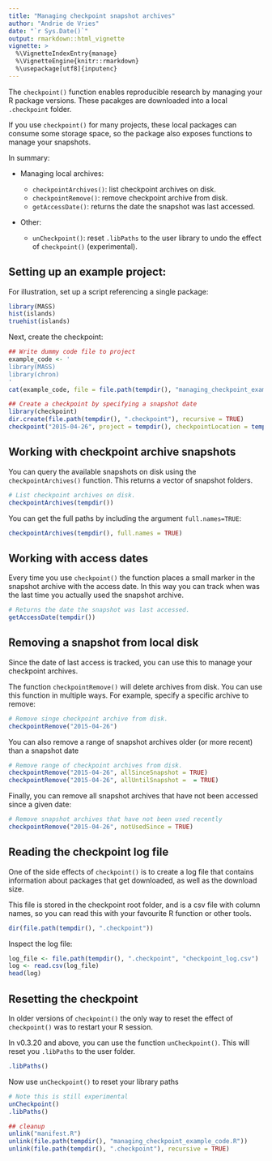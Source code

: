 ```yaml
---
title: "Managing checkpoint snapshot archives"
author: "Andrie de Vries"
date: "`r Sys.Date()`"
output: rmarkdown::html_vignette
vignette: >
  %\VignetteIndexEntry{manage}
  %\VignetteEngine{knitr::rmarkdown}
  %\usepackage[utf8]{inputenc}
---
```


The `checkpoint()` function enables reproducible research by managing your R package versions. These pacakges are downloaded into a local `.checkpoint` folder.

If you use `checkpoint()` for many projects, these local packages can consume some storage space, so the package also exposes functions to manage your snapshots.

In summary:

* Managing local archives:

     * `checkpointArchives()`: list checkpoint archives on disk.
     * `checkpointRemove()`: remove checkpoint archive from disk.
     * `getAccessDate()`: returns the date the snapshot was last accessed.
     
* Other:
     * `unCheckpoint()`: reset `.libPaths` to the user library to undo the effect of `checkpoint()` (experimental).


## Setting up an example project:

For illustration, set up a script referencing a single package:

```r
library(MASS)
hist(islands)
truehist(islands)
```


Next, create the checkpoint:


```r
## Write dummy code file to project
example_code <- '
library(MASS)
library(chron)
'
cat(example_code, file = file.path(tempdir(), "managing_checkpoint_example_code.R"))
```

```r
## Create a checkpoint by specifying a snapshot date
library(checkpoint)
dir.create(file.path(tempdir(), ".checkpoint"), recursive = TRUE)
checkpoint("2015-04-26", project = tempdir(), checkpointLocation = tempdir())

```

## Working with checkpoint archive snapshots

You can query the available snapshots on disk using the `checkpointArchives()` function. This returns a vector of snapshot folders. 


```r
# List checkpoint archives on disk.
checkpointArchives(tempdir())
```

You can get the full paths by including the argument `full.names=TRUE`:

```r
checkpointArchives(tempdir(), full.names = TRUE)
```


## Working with access dates

Every time you use `checkpoint()` the function places a small marker in the snapshot archive with the access date. In this way you can track when was the last time you actually used the snapshot archive.

```r
# Returns the date the snapshot was last accessed.
getAccessDate(tempdir())

```


## Removing a snapshot from local disk

Since the date of last access is tracked, you can use this to manage your checkpoint archives.

The function `checkpointRemove()` will delete archives from disk. You can use this function in multiple ways. For example, specify a specific archive to remove:

```r
# Remove singe checkpoint archive from disk.
checkpointRemove("2015-04-26")
```

You can also remove a range of snapshot archives older (or more recent) than a snapshot date


```r
# Remove range of checkpoint archives from disk.
checkpointRemove("2015-04-26", allSinceSnapshot = TRUE)
checkpointRemove("2015-04-26", allUntilSnapshot =  = TRUE)

```

Finally, you can remove all snapshot archives that have not been accessed since a given date:

```r
# Remove snapshot archives that have not been used recently
checkpointRemove("2015-04-26", notUsedSince = TRUE)

```


## Reading the checkpoint log file

One of the side effects of `checkpoint()` is to create a log file that contains information about packages that get downloaded, as well as the download size.

This file is stored in the checkpoint root folder, and is a csv file with column names, so you can read this with your favourite R function or other tools.

```r
dir(file.path(tempdir(), ".checkpoint"))
```

Inspect the log file:

```r

log_file <- file.path(tempdir(), ".checkpoint", "checkpoint_log.csv")
log <- read.csv(log_file)
head(log)
```


## Resetting the checkpoint

In older versions of `checkpoint()` the only way to reset the effect of `checkpoint()` was to restart your R session.

In v0.3.20 and above, you can use the function `unCheckpoint()`. This will reset you `.libPaths` to the user folder.

```r
.libPaths()
```

Now use `unCheckpoint()` to reset your library paths

```r
# Note this is still experimental
unCheckpoint()
.libPaths()
```


```r
## cleanup
unlink("manifest.R")
unlink(file.path(tempdir(), "managing_checkpoint_example_code.R"))
unlink(file.path(tempdir(), ".checkpoint"), recursive = TRUE)
```
